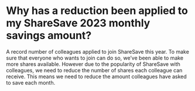 # Why has a reduction been applied to my ShareSave 2023 monthly savings amount?

A record number of colleagues applied to join ShareSave this year. To make sure that everyone who wants to join can do so, we’ve been able to make more shares available. However due to the popularity of ShareSave with colleagues, we need to reduce the number of shares each colleague can receive. This means we need to reduce the amount colleagues have asked to save each month.